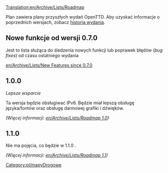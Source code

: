 [[Translation:en/Archive/Lists/Roadmap]]

<!--{{outdated|OpenTTD does not use roadmaps at the time of writing (2019).  There are general [[Objectives]] for the project, and development takes place in public on the OpenTTD GitHub project https://github.com/OpenTTD/OpenTTD/}}-->
{{pl/nieaktualizowane|OpenTTD nie korzysta z tych "drogowskazów" w momencie pisania (2019). Istnieją ogólne [[pl/Main/Cele|Objectives]]<!--[[Cele]]--> dla projektu, a rozwój odbywa się publicznie w projekcie OpenTTD GitHub https://github.com/OpenTTD/OpenTTD/}}
{{en/-}}
<!--[[Category:Roadmaps]]-->[[Category:pl/mapyDrogowe]]


Plan zawiera plany przyszłych wydań OpenTTD. Aby uzyskać informacje o poprzednich wersjach, zobacz [[pl/Archive/OpenTTD/Historia wersji OpenTTD|historia wydania]].

==Nowe funkcje od wersji 0.7.0==

Jest to lista służąca do śledzenia nowych funkcji lub poprawek błędów (''bug fixes'') od czasu ostatniego wydania

[[en/Archive/Lists/New Features since 0.7.0]]

==1.0.0==
''Lepsze wsparcie''

Ta wersja będzie obsługiwać IPv6. Będzie miał lepszą obsługę języka/fontów oraz obsługę darmowej grafiki i dźwięków.

''(Więcej informacji: [[en/Archive/Lists/Roadmap 1.0]])''

==1.1.0==
Nie ma pojęcia, co będzie w 1.1.0 .

''(Więcej informacji: [[en/Archive/Lists/Roadmap 1.1]])''